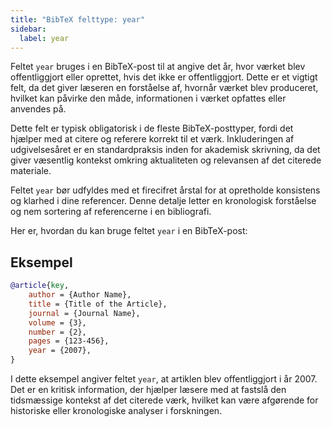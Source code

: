 ```yaml
---
title: "BibTeX felttype: year"
sidebar:
  label: year
---
```



Feltet `year` bruges i en BibTeX-post til at angive det år, hvor værket blev offentliggjort eller oprettet, hvis det ikke er offentliggjort. Dette er et vigtigt felt, da det giver læseren en forståelse af, hvornår værket blev produceret, hvilket kan påvirke den måde, informationen i værket opfattes eller anvendes på.

<CiteDrive />

Dette felt er typisk obligatorisk i de fleste BibTeX-posttyper, fordi det hjælper med at citere og referere korrekt til et værk. Inkluderingen af udgivelsesåret er en standardpraksis inden for akademisk skrivning, da det giver væsentlig kontekst omkring aktualiteten og relevansen af det citerede materiale.

Feltet `year` bør udfyldes med et firecifret årstal for at opretholde konsistens og klarhed i dine referencer. Denne detalje letter en kronologisk forståelse og nem sortering af referencerne i en bibliografi.

Her er, hvordan du kan bruge feltet `year` i en BibTeX-post:

## Eksempel

```bibtex
@article{key,
    author = {Author Name},
    title = {Title of the Article},
    journal = {Journal Name},
    volume = {3},
    number = {2},
    pages = {123-456},
    year = {2007},
}
```

I dette eksempel angiver feltet `year`, at artiklen blev offentliggjort i år 2007. Det er en kritisk information, der hjælper læsere med at fastslå den tidsmæssige kontekst af det citerede værk, hvilket kan være afgørende for historiske eller kronologiske analyser i forskningen.
